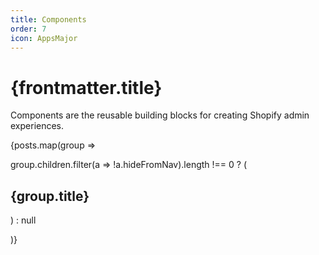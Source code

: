 ```yaml
---
title: Components
order: 7
icon: AppsMajor
---
```


# {frontmatter.title}

<Lede>

Components are the reusable building blocks for creating Shopify admin experiences.

</Lede>

<Stack gap="1200">
{posts.map(group =>

group.children.filter(a => !a.hideFromNav).length !== 0 ? (<Box>

  <h2>{group.title}</h2>
  <RichCardGrid cards={group.children} />
</Box>) : null

)}

</Stack>
